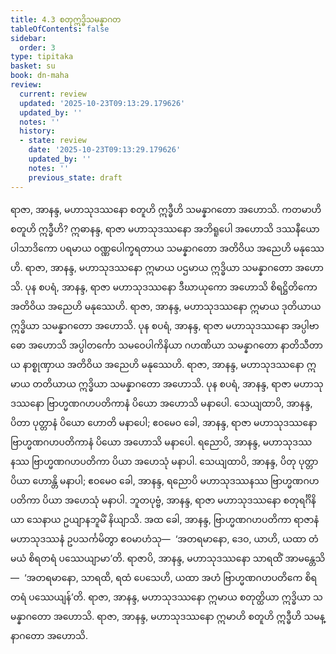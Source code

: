 ```yaml
---
title: 4.3 စတုဣဒ္ဓိသမန္နာဂတ
tableOfContents: false
sidebar:
  order: 3
type: tipitaka
basket: su
book: dn-maha
review:
  current: review
  updated: '2025-10-23T09:13:29.179626'
  updated_by: ''
  notes: ''
  history:
  - state: review
    date: '2025-10-23T09:13:29.179626'
    updated_by: ''
    notes: ''
    previous_state: draft
---
```



<ReviewStatus review={frontmatter.review} showDetails={true} />

<HypothesisAnnotation frontmatter={frontmatter} />

<DynamicBreadcrumb />

<Division number="252" book="dn-maha" e="ch" v="7" p="145">

<Paragraph number="550" book="dn-maha">
ရာဇာ, အာနန္ဒ, မဟာသုဒဿနော စတူဟိ ဣဒ္ဓီဟိ သမန္နာဂတော အဟောသိ. ကတမာဟိ စတူဟိ ဣဒ္ဓီဟိ? ဣဓာနန္ဒ, ရာဇာ မဟာသုဒဿနော အဘိရူပေါ အဟောသိ ဒဿနီယော ပါသာဒိကော ပရမာယ ဝဏ္ဏပေါက္ခရတာယ သမန္နာဂတော အတိဝိယ အညေဟိ မနုဿေဟိ. ရာဇာ, အာနန္ဒ, မဟာသုဒဿနော ဣမာယ ပဌမာယ ဣဒ္ဓိယာ သမန္နာဂတော အဟောသိ.
</Paragraph>

<Paragraph number="551" book="dn-maha">
ပုန စပရံ, အာနန္ဒ, ရာဇာ မဟာသုဒဿနော ဒီဃာယုကော အဟောသိ စိရဋ္ဌိတိကော အတိဝိယ အညေဟိ မနုဿေဟိ. ရာဇာ, အာနန္ဒ, မဟာသုဒဿနော ဣမာယ ဒုတိယာယ ဣဒ္ဓိယာ သမန္နာဂတော အဟောသိ.
</Paragraph>

<Paragraph number="552" book="dn-maha">
ပုန စပရံ, အာနန္ဒ, ရာဇာ မဟာသုဒဿနော အပ္ပါဗာဓော အဟောသိ အပ္ပါတင်္ကော သမဝေပါကိနိယာ ဂဟဏိယာ သမန္နာဂတော နာတိသီတာယ နာစ္စုဏှာယ အတိဝိယ အညေဟိ မနုဿေဟိ. ရာဇာ, အာနန္ဒ, မဟာသုဒဿနော ဣမာယ တတိယာယ ဣဒ္ဓိယာ သမန္နာဂတော အဟောသိ.
</Paragraph>

<Paragraph number="553" book="dn-maha">
ပုန စပရံ, အာနန္ဒ, ရာဇာ မဟာသုဒဿနော ဗြာဟ္မဏဂဟပတိကာနံ ပိယော အဟောသိ မနာပေါ. သေယျထာပိ, အာနန္ဒ, ပိတာ ပုတ္တာနံ ပိယော ဟောတိ မနာပေါ; ဧဝမေဝ ခေါ, အာနန္ဒ, ရာဇာ မဟာသုဒဿနော ဗြာဟ္မဏဂဟပတိကာနံ ပိယော အဟောသိ မနာပေါ. ရညောပိ, အာနန္ဒ, မဟာသုဒဿနဿ ဗြာဟ္မဏဂဟပတိကာ ပိယာ အဟေသုံ မနာပါ. သေယျထာပိ, အာနန္ဒ, ပိတု ပုတ္တာ ပိယာ ဟောန္တိ မနာပါ; ဧဝမေဝ ခေါ, အာနန္ဒ, ရညောပိ မဟာသုဒဿနဿ ဗြာဟ္မဏဂဟပတိကာ ပိယာ အဟေသုံ မနာပါ.
</Paragraph>

<Paragraph number="554" book="dn-maha">
ဘူတပုဗ္ဗံ, အာနန္ဒ, ရာဇာ မဟာသုဒဿနော စတုရင်္ဂိနိယာ သေနာယ ဥယျာနဘူမိံ နိယျာသိ. အထ ခေါ, အာနန္ဒ, ဗြာဟ္မဏဂဟပတိကာ ရာဇာနံ မဟာသုဒဿနံ ဥပသင်္ကမိတွာ ဧဝမာဟံသု—  ‘အတရမာနော, ဒေဝ, ယာဟိ, ယထာ တံ မယံ စိရတရံ ပဿေယျာမာ’တိ. ရာဇာပိ, အာနန္ဒ, မဟာသုဒဿနော သာရထိံ အာမန္တေသိ—  ‘အတရမာနော, သာရထိ, ရထံ ပေသေဟိ, ယထာ အဟံ ဗြာဟ္မဏဂဟပတိကေ စိရတရံ ပဿေယျန်’တိ. ရာဇာ, အာနန္ဒ, မဟာသုဒဿနော ဣမာယ စတုတ္ထိယာ ဣဒ္ဓိယာ သမန္နာဂတော အဟောသိ. ရာဇာ, အာနန္ဒ, မဟာသုဒဿနော ဣမာဟိ စတူဟိ ဣဒ္ဓီဟိ သမန္နာဂတော အဟောသိ.
</Paragraph>
</Division>